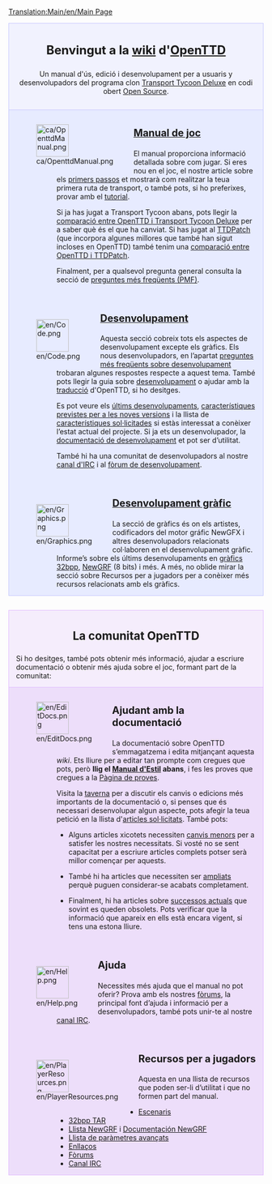 [[Translation:Main/en/Main Page]]
<div style="background-color: #f1f2fe; border: 1px solid #c7c8fe; margin: 0; padding: 1em 1em 1em 1em; text-align:center">
<div style="font-size:1.7em; font-weight:bold">Benvingut a la [http://ca.wikipedia.org/wiki/Wiki wiki] d'<span class="plainlinks">[http://www.openttd.org/ OpenTTD]</span></div>
Un manual d'ús, edició i desenvolupament per a usuaris y desenvolupadors del programa clon [[Main/ca/Transport Tycoon Deluxe|Transport Tycoon Deluxe]] en codi obert [http://www.opensource.org/ Open Source].
</div>

<div style="background-color: #E7EBFF; border: 1px solid #c7c8fe; border-top:none; padding: 1em 1em 0em 1em; margin-bottom:2em">
<div style="float:left">[[File:ca/OpenttdManual.png|64px]]</div>
<div style="margin-left:80px; margin-bottom:4em">
<div style="font-size:1.4em; font-weight:bold">[[Main/ca/OpenTTD|Manual de joc]]</div>
El manual proporciona informació detallada sobre com jugar. Si eres nou en el joc, el nostre article sobre els [[Main/ca/Primers passos|primers passos]] et mostrarà com realitzar la teua primera ruta de transport, o també pots, si ho preferixes, provar amb el [[Main/ca/Tutorial|tutorial]]. 

Si ja has jugat a Transport Tycoon abans, pots llegir la [[Main/ca/Canvis respecte de TTD|comparació entre OpenTTD i Transport Tycoon Deluxe]] per a saber què és el que ha canviat. Si has jugat al [[Main/ca/TTDPatch|TTDPatch]] (que incorpora algunes millores que també han sigut incloses en OpenTTD) també tenim una [[Main/ca/Comparació entre les característiques d’OpenTTD i de TTDPatch|comparació entre OpenTTD i TTDPatch]]. 

Finalment, per a qualsevol pregunta general consulta la secció de [[Main/ca/Preguntes més freqüents|preguntes més freqüents (PMF)]].
</div>

<div style="float:left">[[File:en/Code.png|64px]]</div>
<div style="margin-left:80px; margin-bottom:4em">
<div style="font-size:1.4em; font-weight:bold">[[Main/ca/Desenvolupament|Desenvolupament]]</div>
Aquesta secció cobreix tots els aspectes de desenvolupament excepte els gràfics. Els nous desenvolupadors, en l’apartat [[Main/ca/Preguntes més freqüents sobre desenvolupament|preguntes més freqüents sobre desenvolupament]] trobaran algunes respostes respecte a aquest tema. També pots llegir la guia sobre [[Main/ca/Desenvolupament|desenvolupament]] o ajudar amb la [[Main/ca/Internacionalització|traducció]] d'OpenTTD, si ho desitges. 

Es pot veure els [[Main/ca/Desenvolupaments recents i actuals|últims desenvolupaments]], [[Main/ca/Desenvolupament futur|característiques previstes per a les noves versions]] i la llista de [[Main/ca/Característiques sol·licitades|característiques sol·licitades]] si estàs interessat a conèixer l’estat actual del projecte. Si ja ets un desenvolupador, la [[Main/ca/Documentació de desenvolupament|documentació de desenvolupament]] et pot ser d’utilitat.

També hi ha una comunitat de desenvolupadors al nostre [[Main/ca/Canal IRC|canal d'IRC]] i al [http://www.tt-forums.net/viewforum.php?f=33 fòrum de desenvolupament].
</div>

<div style="float:left">[[File:en/Graphics.png|64px]]</div>
<div style="margin-left:80px; margin-bottom:1em; min-height:64px">
<div style="font-size:1.4em; font-weight:bold">[[Main/ca/Desenvolupament gràfic|Desenvolupament gràfic]]</div>
La secció de gràfics és on els artistes, codificadors del motor gráfic NewGFX i altres desenvolupadors relacionats col·laboren en el desenvolupament gràfic. Informe’s sobre els últims desenvolupaments en [[Main/ca/Desenvolupament de gràfics de 32bit|gràfics 32bpp]], [[Main/ca/Documentació sobre NewGRF|NewGRF]] (8 bits) i més. A més, no oblide mirar la secció sobre Recursos per a jugadors per a conèixer més recursos relacionats amb els gràfics.
</div>

</div>

<div style="background-color: #F5EDFC; border: 1px solid #E1BBFF; margin: 0; padding: 1em 1em 0em 1em;">
<div style="font-size:1.6em; font-weight:bold; text-align:center">La comunitat OpenTTD</div>
Si ho desitges, també pots obtenir més informació, ajudar a escriure documentació o obtenir més ajuda sobre el joc, formant part de la comunitat:
</div>

<div style="background-color: #EDDEFA; border: 1px solid #E1BBFF; border-top:none; padding: 1em 1em 0em 1em;">

<div style="float:left">[[File:en/EditDocs.png|64px]]</div>
<div style="margin-left:80px; margin-bottom:4em">
<div style="font-size:1.4em; font-weight:bold">Ajudant amb la documentació</div>
La documentació sobre OpenTTD s’emmagatzema i edita mitjançant aquesta ''wiki''. Ets lliure per a editar tan prompte com cregues que pots, però '''llig el [[Main/ca/Manual d'Estil|Manual d'Estil]] abans''', i fes les proves que cregues a la [[Main/ca/Pàgina de proves|Pàgina de proves]].

Visita la [[Main/ca/Taverna|taverna]] per a discutir els canvis o edicions més importants de la documentació o, si penses que és necessari desenvolupar algun aspecte, pots afegir la teua petició en la llista d'[[Main/ca/Articles sol·licitats|articles sol·licitats]]. També pots:

*Alguns articles xicotets necessiten [[Category/ca/Per fer|canvis menors]] per a satisfer les nostres necessitats. Si vosté no se sent capacitat per a escriure articles complets potser serà millor començar per aquests.

*També hi ha articles que necessiten ser [[Category/ca/Articles que necessiten una ampliació|ampliats]] perquè puguen considerar-se acabats completament. 

*Finalment, hi ha articles sobre [[Category/ca/Successos actuals|successos actuals]] que sovint es queden obsolets. Pots verificar que la informació que apareix en ells està encara vigent, si tens una estona lliure.
</div>

<div style="float:left">[[File:en/Help.png|64px]]</div>
<div style="margin-left:80px; margin-bottom:4em">
<div style="font-size:1.4em; font-weight:bold">Ajuda</div>
Necessites més ajuda que el manual no pot oferir? Prova amb els nostres [http://www.tt-forums.net/viewforum.php?f=55 fòrums], la principal font d’ajuda i informació per a desenvolupadors, també pots unir-te al nostre [[Main/ca/Canal IRC|canal IRC]].
</div>

<div style="float:left">[[File:en/PlayerResources.png|64px]]</div>
<div style="margin-left:80px; margin-bottom:1em">
<div style="font-size:1.4em; font-weight:bold">Recursos per a jugadors</div>
Aquesta en una llista de recursos que poden ser-li d’utilitat i que no formen part del manual.
*[[Main/ca/Llista d’escenaris|Escenaris]]
*[[Main/ca/Llista de 32bpp TAR descarregables|32bpp TAR]]
*[[Main/ca/Llista NewGRF|Llista NewGRF]] i [[Main/ca/Documentació NewGRF|Documentación NewGRF]]
*[[Main/ca/Paràmetres avançats|Llista de paràmetres avançats]]
*[[Main/ca/Enllaços|Enllaços]]
*[http://www.tt-forums.net/viewforum.php?f=55 Fòrums]
*[[Main/ca/Canal IRC|Canal IRC]]
</div>
</div>